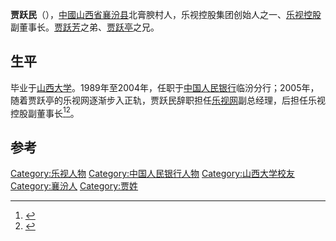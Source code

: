 '''贾跃民'''（{{bd|1968年||}}），[[中國|中國]][[山西省|山西省]][[襄汾县|襄汾县]]北膏腴村人，乐视控股集团创始人之一、[[乐视控股|乐视控股]]副董事长。[[贾跃芳|贾跃芳]]之弟、[[贾跃亭|贾跃亭]]之兄。

== 生平 ==
毕业于[[山西大学|山西大学]]。1989年至2004年，任职于[[中国人民银行|中国人民银行]]临汾分行；2005年，随着贾跃亭的乐视网逐渐步入正轨，贾跃民辞职担任[[乐视网|乐视网]]副总经理，后担任乐视控股副董事长<ref>{{cite news|title=贾跃亭前传：在山西的日子 _10%公司_澎湃新闻-The Paper|url=http://www.thepaper.cn/newsDetail_forward_1257921|accessdate=2017-04-08|work=www.thepaper.cn|agency=澎湃网|archive-date=2020-01-28|archive-url=https://web.archive.org/web/20200128095659/http://www.thepaper.cn/newsDetail_forward_1257921|dead-url=no}}</ref><ref>{{cite news|title=都不知道-乐视网老总贾跃亭是临汾襄汾北膏腴村人(图)|url=http://www.fei123.com/110000/106398.shtml|accessdate=2017-04-08|agency=飞扬网|archive-date=2019-09-28|archive-url=https://web.archive.org/web/20190928042617/http://www.fei123.com/110000/106398.shtml|dead-url=no}}</ref>。

== 参考 ==
{{reflist}}
{{乐视}}

{{DEFAULTSORT:J}}
[[Category:乐视人物|Category:乐视人物]]
[[Category:中国人民银行人物|Category:中国人民银行人物]]
[[Category:山西大学校友|Category:山西大学校友]]
[[Category:襄汾人|Category:襄汾人]]
[[Category:贾姓|Category:贾姓]]